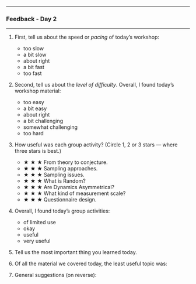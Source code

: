 

------------------------------------------------------------------------

### Feedback - Day 2

------------------------------------------------------------------------

1.  First, tell us about the speed or *pacing* of today's workshop:
    -   too slow
    -   a bit slow
    -   about right
    -   a bit fast
    -   too fast
2.  Second, tell us about the *level of difficulty*. Overall, I found
    today's workshop material:
    -   too easy
    -   a bit easy
    -   about right
    -   a bit challenging
    -   somewhat challenging
    -   too hard
3.  How useful was each group activity? (Circle 1, 2 or 3 stars ---
    where three stars is best.)
    -   [[★ ★ ★]{.small}]{.small} From theory to conjecture.
    -   [[★ ★ ★]{.small}]{.small} Sampling approaches.
    -   [[★ ★ ★]{.small}]{.small} Sampling issues.
    -   [[★ ★ ★]{.small}]{.small} What is Random?
    -   [[★ ★ ★]{.small}]{.small} Are Dynamics Asymmetrical?
    -   [[★ ★ ★]{.small}]{.small} What kind of measurement scale?
    -   [[★ ★ ★]{.small}]{.small} Questionnaire design.
4.  Overall, I found today's group activities:
    -   of limited use
    -   okay
    -   useful
    -   very useful
5.  Tell us the most important thing you learned today.
    
    
    
    
    
6.  Of all the material we covered today, the least useful topic was:
    
    
    
    
    
7.  General suggestions (on reverse):
